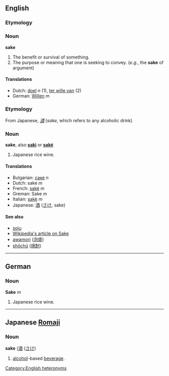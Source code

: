 ==English==
===Etymology===
<!-- don't know but different to the japanese one below -->

===Noun===
'''sake'''

#The benefit or survival of something.
#The purpose or meaning that one is seeking to convey. (''e.g.'', the '''sake''' of argument)

====Translations====
*Dutch: [[doel]] ''n'' (1), [[ter wille van]] (2)
*German: [[Willen]] ''m'' 

===Etymology===
From Japanese, ''[[酒]]'' (''sake'', which refers to any alcoholic drink)

===Noun===
'''sake''', also '''[[saki]]''' or '''[[saké]]'''

#Japanese rice wine.

====Translations====
*Bulgarian: [[саке]] ''n''
*Dutch: sake ''m''
*French: [[saké]] ''m''
*Greman: Sake ''m''
*Italian: [[sakè]] ''m''
*Japanese: [[酒]] ([[さけ]], sake)

====See also====
*[[soju]]
*[[w:Sake|Wikipedia's article on Sake]]
*[[awamori]] ([[泡盛]])
*[[shōchū]] ([[焼酎]])


----

==German==
===Noun===
'''Sake''' ''m''

#Japanese rice wine.

----

==Japanese [[Romaji]]==
===Noun===
'''sake''' ([[酒]] ([[さけ]])

# [[alcohol]]-based [[beverage]].

[[Category:English heteronyms]]